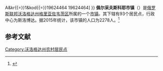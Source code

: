 {{Infobox Settlement
| official_name = 佩尔采夫斯科耶市镇
| native_name = Муниципальное образование Перцевское
| settlement_type = [[市镇|市镇]]
| subdivision_type = [[国家|国家]]
| subdivision_type1 = [[州_(俄罗斯)|州]]
| subdivision_type2 = [[区_(苏联)|区]]
| subdivision_name = {{RUS}}
| subdivision_name1 = [[沃洛格达州|沃洛格达州]]
| subdivision_name2 = [[格里亚佐韦茨区|格里亚佐韦茨区]]
| pushpin_map = European Russia
| map_caption = 在[[歐洲俄羅斯|歐洲俄羅斯]]的位置
| seat_type = 行政中心
| seat = 斯洛博达
| population_as_of=2015
| population_footnotes = <ref name=stat />
| population_total = 2278
| coordinates_display = inline,title
| latd = 58 | latm = 57 | lats = 34 | latNS = N
| longd = 40 | longm = 13 | longs = 42 | longEW = E
| timezone = [[莫斯科时间|MSK]]
| utc_offset = +3
| blank_name = [[俄罗斯市政土地区划代码|OKTMO编码]]
| blank_info = [http://classif.spb.ru/classificators/view/tma.php?st{{=}}A&kr{{=}}1&kod{{=}}19624464 19624464]
}}
'''佩尔采夫斯科耶市镇'''（{{lang-ru|Муниципальное образование Перцевское}}）是[[俄罗斯联邦|俄罗斯联邦]][[沃洛格达州|沃洛格达州]][[格里亚佐韦茨区|格里亚佐韦茨区]]所属的一个[[市镇|市镇]]。其下辖有93个居民点，行政中心为斯洛博达。据2015年统计，该市镇的人口为2278人。<ref name=stat>{{cite web |url=http://www.gks.ru/free_doc/doc_2015/bul_dr/mun_obr2015.rar |title=Численность населения Российской Федерации по муниципальным образованиям на 1 января 2015 года |accessdate=2015-08-06 |archiveurl=https://www.webcitation.org/6aaNzOlFO?url=http://www.gks.ru/free_doc/doc_2015/bul_dr/mun_obr2015.rar |archivedate=2015-08-06 |language=ru |deadurl=yes }}</ref>

== 参考文献 ==
{{reflist}}

{{Russia-stub}}

[[Category:沃洛格达州农村居民点|Category:沃洛格达州农村居民点]]